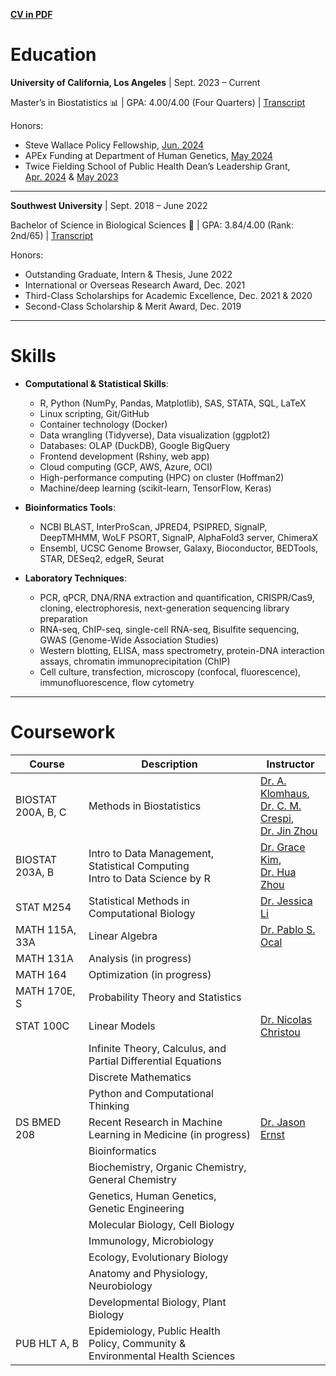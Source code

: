 [**CV in PDF**](assets/CV.pdf) 

# Education

**University of California, Los Angeles** \| Sept. 2023 -- Current

\newline

Master's in Biostatistics 📊 \| GPA: 4.00/4.00 (Four Quarters) \| [Transcript](assets/09.19_transcript.pdf)

Honors:

-   Steve Wallace Policy Fellowship, [Jun. 2024](assets/Offer_Steve_Wallace_Fellows.pdf)
-   APEx Funding at Department of Human Genetics, [May 2024](assets/APEx_Funding.pdf)
-   Twice Fielding School of Public Health Dean's Leadership Grant, [Apr. 2024](assets/Jiachen_Ai_Dean's_Leadership_Grant.pdf) & [May 2023](assets/Ai,Jiachen_DLG_Continuing.pdf)

------------------------------------------------------------------------

**Southwest University** \| Sept. 2018 -- June 2022

\newline

Bachelor of Science in Biological Sciences 🧬 \| GPA: 3.84/4.00 (Rank: 2nd/65) \| [Transcript](assets/Jiachen_Ai_WES_report.pdf)

Honors:

-   Outstanding Graduate, Intern & Thesis, June 2022\
-   International or Overseas Research Award, Dec. 2021\
-   Third-Class Scholarships for Academic Excellence, Dec. 2021 & 2020\
-   Second-Class Scholarship & Merit Award, Dec. 2019

------------------------------------------------------------------------


# Skills

-   **Computational & Statistical Skills**:

    -   R, Python (NumPy, Pandas, Matplotlib), SAS, STATA, SQL, LaTeX
    -   Linux scripting, Git/GitHub
    -   Container technology (Docker)
    -   Data wrangling (Tidyverse), Data visualization (ggplot2)
    -   Databases: OLAP (DuckDB), Google BigQuery
    -   Frontend development (Rshiny, web app)
    -   Cloud computing (GCP, AWS, Azure, OCI)
    -   High-performance computing (HPC) on cluster (Hoffman2)
    -   Machine/deep learning (scikit-learn, TensorFlow, Keras)

-   **Bioinformatics Tools**:

    -   NCBI BLAST, InterProScan, JPRED4, PSIPRED, SignalP, DeepTMHMM, WoLF PSORT, SignalP, AlphaFold3 server, ChimeraX
    -   Ensembl, UCSC Genome Browser, Galaxy, Bioconductor, BEDTools, STAR, DESeq2, edgeR, Seurat

-   **Laboratory Techniques**:

    -   PCR, qPCR, DNA/RNA extraction and quantification, CRISPR/Cas9, cloning, electrophoresis, next-generation sequencing library preparation
    -   RNA-seq, ChIP-seq, single-cell RNA-seq, Bisulfite sequencing, GWAS (Genome-Wide Association Studies)
    -   Western blotting, ELISA, mass spectrometry, protein-DNA interaction assays, chromatin immunoprecipitation (ChIP)
    -   Cell culture, transfection, microscopy (confocal, fluorescence), immunofluorescence, flow cytometry

------------------------------------------------------------------------

# Coursework

| **Course**                       | **Description**                                                                    | **Instructor**                                                                                                                                                                                                                                  |
|-----------------|---------------------------------------|----------------|
| BIOSTAT 200A, \s 200 B, \s 200 C | Methods in Biostatistics                                                           | [Dr. A. Klomhaus](https://profiles.ucla.edu/alexandra.klomhaus), <br> [Dr. C. M. Crespi](https://ph.ucla.edu/about/faculty-staff-directory/catherine-m-crespi), <br> [Dr. Jin Zhou](https://ph.ucla.edu/about/faculty-staff-directory/jin-zhou) |
| BIOSTAT 203A, \s 203 B           | Intro to Data Management, \s Statistical Computing <br> Intro to Data Science by R | [Dr. Grace Kim](https://bioscience.ucla.edu/people/hyun-grace-kim/), <br> [Dr. Hua Zhou](https://ph.ucla.edu/about/faculty-staff-directory/hua-zhou)                                                                                            |
| STAT M254                        | Statistical Methods in Computational Biology                                       | [Dr. Jessica Li](http://jsb.ucla.edu/about-jingyi-jessica-li/)                                                                                                                                                                                  |
| MATH 115A, \s 33A                 | Linear Algebra                                                                     | [Dr. Pablo S. Ocal](https://pabloocal.github.io/index.html)                                                                                                                                                                                     |
| MATH 131A                        | Analysis (in progress)                                                             |                                                                                                                                                                                                                                                 |
| MATH 164                         | Optimization (in progress)                                                         |                                                                                                                                                                                                                                                 |
| MATH 170E, \s S                  | Probability Theory and Statistics                                                  |                                                                                                                                                                                                                                                 |
| STAT 100C                        | Linear Models                                                                      | [Dr. Nicolas Christou](http://www.stat.ucla.edu/~nchristo/)                                                                                                                                                                                     |
|                                  | Infinite Theory, \s Calculus, \s and Partial Differential Equations                |                                                                                                                                                                                                                                                 |
|                                  | Discrete Mathematics                                                               |                                                                                                                                                                                                                                                 |
|                                  | Python and Computational Thinking                                                  |                                                                                                                                                                                                                                                 |
| DS BMED 208                      | Recent Research in Machine Learning in Medicine (in progress)                      | [Dr. Jason Ernst](https://ernstlab.biolchem.ucla.edu/people/jason-ernst/)                                                                                                                                                                       |
|                                  | Bioinformatics                                                                     |                                                                                                                                                                                                                                                 |
|                                  | Biochemistry, \s Organic Chemistry, \s General Chemistry                           |                                                                                                                                                                                                                                                 |
|                                  | Genetics, \s Human Genetics, \s Genetic Engineering                                |                                                                                                                                                                                                                                                 |
|                                  | Molecular Biology, \s Cell Biology                                                 |                                                                                                                                                                                                                                                 |
|                                  | Immunology, \s Microbiology                                                        |                                                                                                                                                                                                                                                 |
|                                  | Ecology, \s Evolutionary Biology                                                   |                                                                                                                                                                                                                                                 |
|                                  | Anatomy and Physiology, \s Neurobiology                                            |                                                                                                                                                                                                                                                 |
|                                  | Developmental Biology, \s Plant Biology                                            |                                                                                                                                                                                                                                                 |
| PUB HLT \s A, \s B                   | Epidemiology, Public Health Policy, Community & Environmental Health Sciences      |                                                                                                                                                                                                                                                 |
